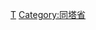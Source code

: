 {{Navbox
|bodyclass=hlist

|state      = autocollapse<!--autocollapse、uncollapsed、collapsed、plain、off-->
|name       = 同塔省行政区划
|title      = [[越南]][[同塔省]]行政区划
|image      = [[file:Flag of Vietnam.svg|border|50px|越南国旗]]
|above      =
|abovestyle = 
|listclass  = hlist

|group1 = [[省辖市]]（3）
| list1 =
*[[高岭市]]
*[[雄禦市]]
*[[沙沥市]]
|group2 = [[县]]（9）
| list2 =
*[[高岭县]]
*[[周城縣 (同塔省)|周城县]]
*[[雄禦縣]]
*[[来𡑵县]]
*[[垃圩县]]
*[[三农县 (同塔省)|三农县]]
*[[新雄县]]
*[[清平县 (越南)|清平县]]
*[[塔梅縣]]
|belowstyle = text-align: left;
|below      = 参阅：[[越南县级以上行政区列表]]
}}<noinclude>
[[Category:越南二级行政区模板|T]]
[[Category:同塔省]]
</noinclude>